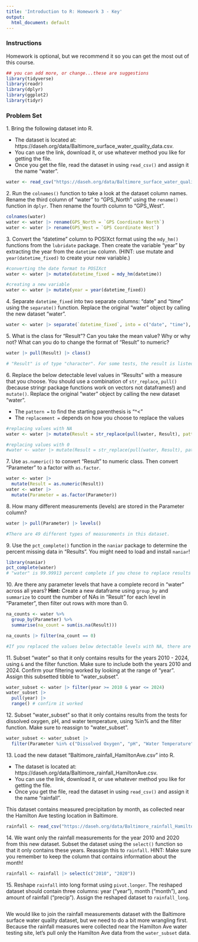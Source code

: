```yaml
---
title: 'Introduction to R: Homework 3 - Key'
output:
  html_document: default
---
```


### **Instructions**



Homework is optional, but we recommend it so you can get the most out of this course.

```r
## you can add more, or change...these are suggestions
library(tidyverse)
library(readr)
library(dplyr)
library(ggplot2)
library(tidyr)
```


### **Problem Set**

1\. Bring the following dataset into R. 

-  The dataset is located at: https://daseh.org/data/Baltimore_surface_water_quality_data.csv. 
-  You can use the link, download it, or use whatever method you like for getting the file. 
-  Once you get the file, read the dataset in using `read_csv()` and assign it the name "water".

```r
water <- read_csv("https://daseh.org/data/Baltimore_surface_water_quality_data.csv")
```


2\. Run the `colnames()` function to take a look at the dataset column names. Rename the third column of "water" to "GPS_North" using the `rename()` function in `dplyr`. Then rename the fourth column to "GPS_West".  

```r
colnames(water)
water <- water |> rename(GPS_North = `GPS Coordinate North`)
water <- water |> rename(GPS_West = `GPS Coordinate West`)
```


3\. Convert the "datetime" column to POSIXct format using the `mdy_hm()` functions from the `lubridate` package. Then create the variable "year" by extracting the year from the `datetime` column. (HINT: use mutate and `year(datetime_fixed)` to create your new variable.)


```r
#converting the date format to POSIXct
water <- water |> mutate(datetime_fixed = mdy_hm(datetime))

#creating a new variable
water <- water |> mutate(year = year(datetime_fixed))

```

4\. Separate `datetime_fixed` into two separate columns: "date" and "time" using the `separate()` function. Replace the original "water" object by calling the new dataset "water".

```r
water <- water |> separate(`datetime_fixed`, into = c("date", "time"), sep = " ")
```

5\. What is the class for "Result"? Can you take the mean value? Why or why not? What can you do to change the format of "Result" to numeric? 

```r
water |> pull(Result) |> class()

# "Result" is of type "character". For some tests, the result is listed as below the detectable level, using a ">". R can only interpret this symbol as a character. In order to change "Result" to numeric, we need to change the values of the results that are below detectable levels. Some options are to change these to 0 or to NA. You can also change them on a case-by-case basis to a number just slightly smaller than the detectable level (for example, if the level is 3 ug, anything below this could be coded as 2.9 ug). Use your best judgment on how to recode these values.

```

6\. Replace the below detectable level values in "Results" with a measure that you choose. You should use a combination of `str_replace`,  `pull()` (because stringr package functions work on vectors not dataframes!) and `mutate()`. Replace the original "water" object by calling the new dataset "water".

-  The `pattern =` to find the starting parenthesis is "^<"
-  The `replacement =` depends on how you choose to replace the values

```r
#replacing values with NA
water <- water |> mutate(Result = str_replace(pull(water, Result), pattern = "^<", replacement = NA_character_))

#replacing values with 0
#water <- water |> mutate(Result = str_replace(pull(water, Result), pattern = "^<", replacement = 0))
```

7\. Use `as.numeric()` to convert "Result" to numeric class. Then convert "Parameter" to a factor with `as.factor`.

```r
water <- water |>
  mutate(Result = as.numeric(Result)) 
water <- water |> 
  mutate(Parameter = as.factor(Parameter))
```

8\. How many different measurements (levels) are stored in the Parameter column?

```r
water |> pull(Parameter) |> levels()

#There are 49 different types of measurements in this dataset.
```

9\. Use the `pct_complete()` function in the `naniar` package to determine the percent missing data in "Results". You might need to load and install `naniar`!

```r
library(naniar)
pct_complete(water)
# "water" is 99.99913 percent complete if you chose to replace results below the detectable limit with 0. The dataset is 99.41319 if you instead chose to replace results below the detectable limit with NA.
```

10\. Are there any parameter levels that have a complete record in "water" across all years? **Hint:** Create a new dataframe using `group_by` and `summarize` to count the number of NAs in "Result" for each level in "Parameter", then filter out rows with more than 0.

```r
na_counts <- water %>%
  group_by(Parameter) %>%
  summarise(na_count = sum(is.na(Result)))

na_counts |> filter(na_count == 0)

#If you replaced the values below detectable levels with NA, there are seven parameter levels (tests) that have no missing data. If you replaced the values below detectable levels with 0, all the parameter levels (tests) have complete data.
```

11\. Subset "water"  so that it only contains results for the years 2010 - 2024, using `&` and the filter function. Make sure to include both the years 2010 and 2024. Confirm your filtering worked by looking at the range of "year". Assign this subsetted tibble to "water_subset".

```r
water_subset <- water |> filter(year >= 2010 & year <= 2024)
water_subset |>
  pull(year) |>
  range() # confirm it worked
```


12\. Subset "water_subset"  so that it only contains results from the tests for dissolved oxygen, pH, and water temperature, using %in% and the filter function. Make sure to reassign to "water_subset".

```r
water_subset <- water_subset |>
  filter(Parameter %in% c("Dissolved Oxygen", "pH", "Water Temperature"))
```


13\. Load the new dataset "Baltimore_rainfall_HamiltonAve.csv" into R.  

-  The dataset is located at: https://daseh.org/data/Baltimore_rainfall_HamiltonAve.csv. 
-  You can use the link, download it, or use whatever method you like for getting the file. 
-  Once you get the file, read the dataset in using `read_csv()` and assign it the name "rainfall".

This dataset contains measured precipitation by month, as collected near the Hamilton Ave testing location in Baltimore.

```r
rainfall <- read_csv("https://daseh.org/data/Baltimore_rainfall_HamiltonAve.csv")
```

14\. We want only the rainfall measurements for the year 2010 and 2020 from this new dataset. Subset the dataset using the `select()` function so that it only contains these years. Reassign this to `rainfall`. HINT: Make sure you remember to keep the column that contains information about the month!

```r
rainfall <- rainfall |> select(c("2010", "2020"))
```


15\. Reshape `rainfall` into long format using `pivot.longer`. The reshaped dataset should contain three columns: year ("year"), month ("month"), and amount of rainfall ("precip"). Assign the reshaped dataset to `rainfall_long`.

```r

```

We would like to join the rainfall measurements dataset with the Baltimore surface water quality dataset, but we need to do a bit more wrangling first. Because the rainfall measures were collected near the Hamilton Ave water testing site, let's pull only the Hamilton Ave data from the `water_subset` data.